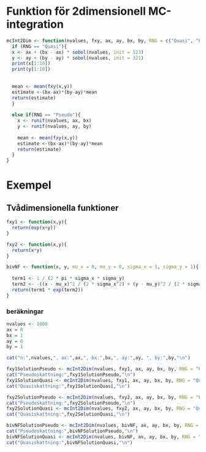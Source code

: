 # Funktion för 2dimensionell MC-integration

```r
mcInt2Dim <- function(nvalues, fxy, ax, ay, bx, by, RNG = c("Quasi", "Pseudo")){
  if (RNG == "Quasi"){
  x <- ax + (bx - ax) * sobol(nvalues, init = 123)
  y <- ay + (by - ay) * sobol(nvalues, init = 321)
  print(x[1:10])
  print(y[1:10])
  
  
  mean <- mean(fxy(x,y))
  estimate <-(bx-ax)*(by-ay)*mean
  return(estimate)
  }
  
  else if(RNG == "Pseudo"){
    x <- runif(nvalues, ax, bx)
    y <- runif(nvalues, ay, by)
    
    mean <- mean(fxy(x,y))
    estimate <-(bx-ax)*(by-ay)*mean
    return(estimate)
  }
}
```


# Exempel 

## Tvådimensionella funktioner

```r


fxy1 <- function(x,y){
  return(exp(x+y))
}

fxy2 <- function(x,y){
  return(x*y)
}

bivNF <- function(x, y, mu_x = 0, mu_y = 0, sigma_x = 1, sigma_y = 1){
  
  term1 <- 1 / (2 * pi * sigma_x * sigma_y)
  term2 <- -((x - mu_x)^2 / (2 * sigma_x^2) + (y - mu_y)^2 / (2 * sigma_y^2))
  return(term1 * exp(term2))
}
```

### beräkningar

```r
nvalues <- 1000
ax = 0
bx = 1
ay = 0
by = 1

cat("n:",nvalues,", ax:",ax,", bx:",bx,", ay:",ay, ", by:",by,"\n")

fxy1SolutionPseudo <- mcInt2Dim(nvalues, fxy1, ax, ay, bx, by, RNG = "Pseudo")
cat("Pseudoskattning:",fxy1SolutionPseudo,"\n")
fxy1SolutionQuasi <- mcInt2Dim(nvalues, fxy1, ax, ay, bx, by, RNG = "Quasi")
cat("Quasiskattning:",fxy1SolutionQuasi,"\n")

fxy2SolutionPseudo <- mcInt2Dim(nvalues, fxy2, ax, ay, bx, by, RNG = "Pseudo")
cat("Pseudoskattning:",fxy2SolutionPseudo,"\n")
fxy2SolutionQuasi <- mcInt2Dim(nvalues, fxy2, ax, ay, bx, by, RNG = "Quasi")
cat("Quasiskattning:",fxy2SolutionQuasi,"\n")

bivNFSolutionPseudo <- mcInt2Dim(nvalues, bivNF, ax, ay, bx, by, RNG = "Pseudo")
cat("Pseudoskattning:",bivNFSolutionPseudo,"\n")
bivNFSolutionQuasi <- mcInt2Dim(nvalues, bivNF, ax, ay, bx, by, RNG = "Quasi")
cat("Quasiskattning:",bivNFSolutionQuasi,"\n")
```





